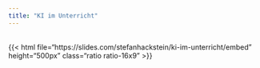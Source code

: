 ```yaml
---
title: "KI im Unterricht"
---
```

<br>
{{< html file="https://slides.com/stefanhackstein/ki-im-unterricht/embed" height="500px" class="ratio ratio-16x9" >}}